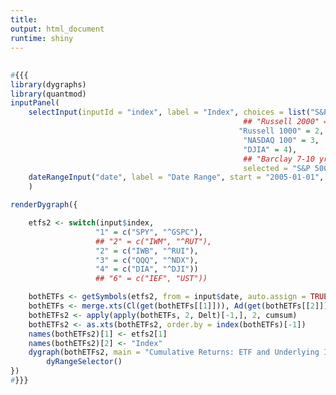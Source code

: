 ```yaml
---
title:
output: html_document
runtime: shiny
---
```


##

```r
#{{{
library(dygraphs)
library(quantmod)
inputPanel(
    selectInput(inputId = "index", label = "Index", choices = list("S&P 500" = 1,
                                                    ## "Russell 2000" = 2,
                                                   "Russell 1000" = 2,
                                                    "NASDAQ 100" = 3,
                                                    "DJIA" = 4),
                                                    ## "Barclay 7-10 yr. Treas." = 6),
                                                    selected = "S&P 500"),
    dateRangeInput("date", label = "Date Range", start = "2005-01-01", end = Sys.Date())
    )

renderDygraph({

    etfs2 <- switch(input$index,
                   "1" = c("SPY", "^GSPC"),
                   ## "2" = c("IWM", "^RUT"),
                   "2" = c("IWB", "^RUI"),
                   "3" = c("QQQ", "^NDX"),
                   "4" = c("DIA", "^DJI"))
                   ## "6" = c("IEF", "UST"))

    bothETFs <- getSymbols(etfs2, from = input$date, auto.assign = TRUE)
    bothETFs <- merge.xts(Cl(get(bothETFs[[1]])), Ad(get(bothETFs[[2]])), join = "inner")
    bothETFs2 <- apply(apply(bothETFs, 2, Delt)[-1,], 2, cumsum)
    bothETFs2 <- as.xts(bothETFs2, order.by = index(bothETFs)[-1])
    names(bothETFs2)[1] <- etfs2[1]
    names(bothETFs2)[2] <- "Index"
    dygraph(bothETFs2, main = "Cumulative Returns: ETF and Underlying Index") %>%
        dyRangeSelector()
})
#}}}
```
